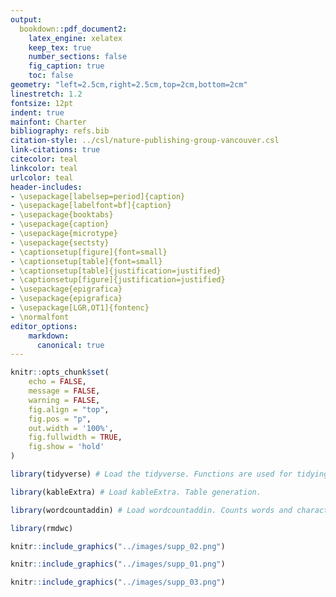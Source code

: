 ```yaml
---
output: 
  bookdown::pdf_document2:
    latex_engine: xelatex
    keep_tex: true
    number_sections: false
    fig_caption: true
    toc: false
geometry: "left=2.5cm,right=2.5cm,top=2cm,bottom=2cm"
linestretch: 1.2
fontsize: 12pt
indent: true
mainfont: Charter
bibliography: refs.bib
citation-style: ../csl/nature-publishing-group-vancouver.csl
link-citations: true
citecolor: teal
linkcolor: teal
urlcolor: teal
header-includes:
- \usepackage[labelsep=period]{caption}
- \usepackage[labelfont=bf]{caption}
- \usepackage{booktabs}
- \usepackage{caption}
- \usepackage{microtype}
- \usepackage{sectsty}
- \captionsetup[figure]{font=small}
- \captionsetup[table]{font=small}
- \captionsetup[table]{justification=justified}
- \captionsetup[figure]{justification=justified}
- \usepackage{epigrafica}
- \usepackage{epigrafica}
- \usepackage[LGR,OT1]{fontenc}
- \normalfont
editor_options: 
    markdown:
      canonical: true 
---
```


```r
knitr::opts_chunk$set(
    echo = FALSE,
    message = FALSE,
    warning = FALSE,
    fig.align = "top",
    fig.pos = "p",
    out.width = '100%',
    fig.fullwidth = TRUE,
    fig.show = 'hold'
)
```

```r
library(tidyverse) # Load the tidyverse. Functions are used for tidying data and creating plots via ggplot2.

library(kableExtra) # Load kableExtra. Table generation.

library(wordcountaddin) # Load wordcountaddin. Counts words and characters in text in an R markdown document.

library(rmdwc)
```

```r
knitr::include_graphics("../images/supp_02.png")
```

```r
knitr::include_graphics("../images/supp_01.png")
```

```r
knitr::include_graphics("../images/supp_03.png")
```
